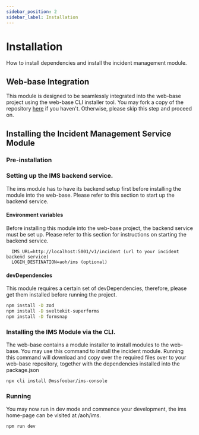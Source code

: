 ```yaml
---
sidebar_position: 2
sidebar_label: Installation
---
```


# Installation

How to install dependencies and install the incident management module.

## Web-base Integration

This module is designed to be seamlessly integrated into the web-base project using the web-base CLI installer tool.
You may fork a copy of the repository [here](https://github.com/mssfoobar/web-base) if you haven't. Otherwise, please skip this step and proceed on.

## Installing the Incident Management Service Module

### Pre-installation

### Setting up the IMS backend service.
The ims module has to have its backend setup first before installing the module into the web-base. Please refer to this section to 
start up the backend service.

#### Environment variables
Before installing this module into the web-base project, the backend service must be set up. Please refer to this section for instructions on starting the backend service.

```
  IMS_URL=http://localhost:5001/v1/incident (url to your incident backend service)
  LOGIN_DESTINATION=aoh/ims (optional)
```

#### devDependencies
This module requires a certain set of devDependencies, therefore, please get them installed before running the project.

```bash
npm install -D zod
npm install -D sveltekit-superforms
npm install -D formsnap
```

### Installing the IMS Module via the CLI.
The web-base contains a module installer to install modules to the web-base. You may use this command to install the incident module. Running this command will download and copy over the required files over to your web-base repository, together with the dependencies installed into the package.json

```bash
npx cli install @mssfoobar/ims-console
```

### Running

You may now run in dev mode and commence your development, the ims home-page can be visited at /aoh/ims.

```bash
npm run dev
```
